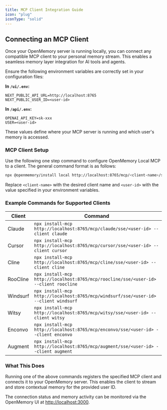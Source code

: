 ```yaml
---
title: MCP Client Integration Guide
icon: "plug"
iconType: "solid"
---
```


<Snippet file="security-compliance.mdx" />

## Connecting an MCP Client

Once your OpenMemory server is running locally, you can connect any compatible MCP client to your personal memory stream. This enables a seamless memory layer integration for AI tools and agents.

Ensure the following environment variables are correctly set in your configuration files:

**In `/ui/.env`:**
```env
NEXT_PUBLIC_API_URL=http://localhost:8765
NEXT_PUBLIC_USER_ID=<user-id>
```

**In `/api/.env`:**
```env
OPENAI_API_KEY=sk-xxx
USER=<user-id>
```

These values define where your MCP server is running and which user's memory is accessed.

### MCP Client Setup

Use the following one step command to configure OpenMemory Local MCP to a client. The general command format is as follows:

```bash
npx @openmemory/install local http://localhost:8765/mcp/<client-name>/sse/<user-id> --client <client-name>
```

Replace `<client-name>` with the desired client name and `<user-id>` with the value specified in your environment variables.

### Example Commands for Supported Clients

| Client      | Command |
|-------------|---------|
| Claude      | `npx install-mcp http://localhost:8765/mcp/claude/sse/<user-id> --client claude` |
| Cursor      | `npx install-mcp http://localhost:8765/mcp/cursor/sse/<user-id> --client cursor` |
| Cline       | `npx install-mcp http://localhost:8765/mcp/cline/sse/<user-id> --client cline` |
| RooCline    | `npx install-mcp http://localhost:8765/mcp/roocline/sse/<user-id> --client roocline` |
| Windsurf    | `npx install-mcp http://localhost:8765/mcp/windsurf/sse/<user-id> --client windsurf` |
| Witsy       | `npx install-mcp http://localhost:8765/mcp/witsy/sse/<user-id> --client witsy` |
| Enconvo     | `npx install-mcp http://localhost:8765/mcp/enconvo/sse/<user-id> --client enconvo` |
| Augment     | `npx install-mcp http://localhost:8765/mcp/augment/sse/<user-id> --client augment` |

### What This Does

Running one of the above commands registers the specified MCP client and connects it to your OpenMemory server. This enables the client to stream and store contextual memory for the provided user ID.

The connection status and memory activity can be monitored via the OpenMemory UI at [http://localhost:3000](http://localhost:3000).